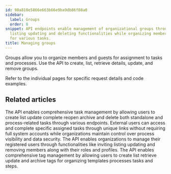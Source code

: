 ```yaml
---
id: 98a818e5866e663b66e9ba9db86f88a0
sidebar:
  label: Groups
  order: 8
snippet: API endpoints enable management of organizational groups through creating
  listing updating and deleting functionalities while organizing members and guests
  for various tasks.
title: Managing groups
---
```



Groups allow you to organize members and guests for assignment to tasks and processes. Use the API to create, list, retrieve details, update, and remove groups.

Refer to the individual pages for specific request details and code examples.

<PageTree />


## Related articles
<CardGrid>
<LinkTitleCard header="<b>Code Samples > Managing tasks</b>" href="/products/pro/integrations/open-api/code-samples/tasks/" > The API enables comprehensive task management by allowing users to create list update complete reopen archive and delete both standalone and process-related tasks through various endpoints. </LinkTitleCard>
<LinkTitleCard header="<b>Code Samples > Managing guests</b>" href="/products/pro/integrations/open-api/code-samples/guests/" > External users can access and complete specific assigned tasks through unique links without requiring full system accounts while organizations maintain control over process visibility and data security. </LinkTitleCard>
<LinkTitleCard header="<b>Code Samples > Managing members (Users)</b>" href="/products/pro/integrations/open-api/code-samples/members/" > The API enables organizations to manage their registered users through functionalities like inviting listing updating and removing members along with their roles and profiles. </LinkTitleCard>
<LinkTitleCard header="<b>Code Samples > Managing tags</b>" href="/products/pro/integrations/open-api/code-samples/tags/" > The API enables comprehensive tag management by allowing users to create list retrieve update and archive tags for organizing templates processes tasks and steps. </LinkTitleCard>
</CardGrid>
